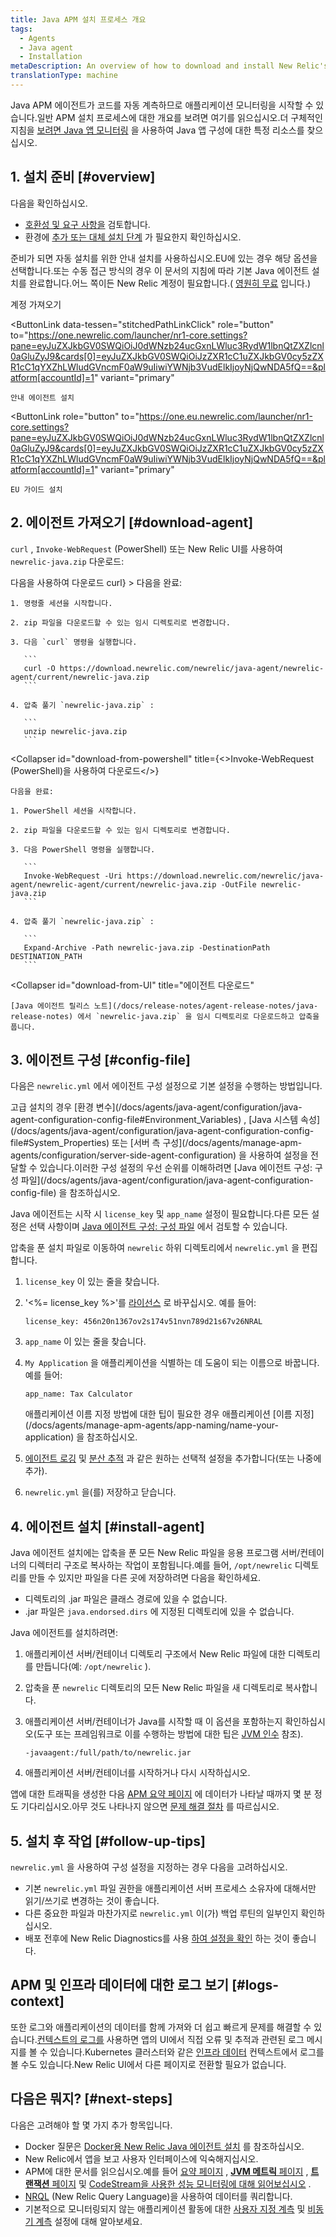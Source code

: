 ```yaml
---
title: Java APM 설치 프로세스 개요
tags:
  - Agents
  - Java agent
  - Installation
metaDescription: An overview of how to download and install New Relic's APM agent for Java.
translationType: machine
---
```


Java APM 에이전트가 코드를 자동 계측하므로 애플리케이션 모니터링을 시작할 수 있습니다.일반 APM 설치 프로세스에 대한 개요를 보려면 여기를 읽으십시오.더 구체적인 지침을 [보려면 Java 앱 모니터링](/docs/apm/agents/java-agent/getting-started/monitor-your-java-app) 을 사용하여 Java 앱 구성에 대한 특정 리소스를 찾으십시오.

## 1. 설치 준비 [#overview]

다음을 확인하십시오.

* [호환성 및 요구 사항을](/docs/agents/java-agent/getting-started/compatibility-requirements-java-agent) 검토합니다.
* 환경에 [추가 또는 대체 설치 단계](/docs/agents/java-agent/additional-installation) 가 필요한지 확인하십시오.

준비가 되면 자동 설치를 위한 안내 설치를 사용하십시오.EU에 있는 경우 해당 옵션을 선택합니다.또는 수동 접근 방식의 경우 이 문서의 지침에 따라 기본 Java 에이전트 설치를 완료합니다.어느 쪽이든 New Relic 계정이 필요합니다.( [영원히 무료](https://newrelic.com/signup) 입니다.)

<ButtonGroup>
  <ButtonLink
    data-tessen="stitchedPathLinkClick"
    role="button"
    to="https://newrelic.com/signup"
    variant="primary"
  >
    계정 가져오기
  </ButtonLink>

  <ButtonLink
    data-tessen="stitchedPathLinkClick"
    role="button"
    to="https://one.newrelic.com/launcher/nr1-core.settings?pane=eyJuZXJkbGV0SWQiOiJ0dWNzb24ucGxnLWluc3RydW1lbnQtZXZlcnl0aGluZyJ9&cards[0]=eyJuZXJkbGV0SWQiOiJzZXR1cC1uZXJkbGV0cy5zZXR1cC1qYXZhLWludGVncmF0aW9uIiwiYWNjb3VudElkIjoyNjQwNDA5fQ==&platform[accountId]=1"
    variant="primary"
  >
    안내 에이전트 설치
  </ButtonLink>

  <ButtonLink
    role="button"
    to="https://one.eu.newrelic.com/launcher/nr1-core.settings?pane=eyJuZXJkbGV0SWQiOiJ0dWNzb24ucGxnLWluc3RydW1lbnQtZXZlcnl0aGluZyJ9&cards[0]=eyJuZXJkbGV0SWQiOiJzZXR1cC1uZXJkbGV0cy5zZXR1cC1qYXZhLWludGVncmF0aW9uIiwiYWNjb3VudElkIjoyNjQwNDA5fQ==&platform[accountId]=1"
    variant="primary"
  >
    EU 가이드 설치
  </ButtonLink>
</ButtonGroup>

## 2. 에이전트 가져오기 [#download-agent]

`curl` , `Invoke-WebRequest` (PowerShell) 또는 New Relic UI를 사용하여 `newrelic-java.zip` 다운로드:

<CollapserGroup>
  <Collapser
    id="download-from-curl"
    title={<>다음을 사용하여 다운로드 <InlineCode>curl</InlineCode></>}
  >
    다음을 완료:

    1. 명령줄 세션을 시작합니다.

    2. zip 파일을 다운로드할 수 있는 임시 디렉토리로 변경합니다.

    3. 다음 `curl` 명령을 실행합니다.

       ```
       curl -O https://download.newrelic.com/newrelic/java-agent/newrelic-agent/current/newrelic-java.zip
       ```

    4. 압축 풀기 `newrelic-java.zip` :

       ```
       unzip newrelic-java.zip
       ```
  </Collapser>

  <Collapser
    id="download-from-powershell"
    title={<><InlineCode>Invoke-WebRequest</InlineCode> (PowerShell)을 사용하여 다운로드</>}
  >
    다음을 완료:

    1. PowerShell 세션을 시작합니다.

    2. zip 파일을 다운로드할 수 있는 임시 디렉토리로 변경합니다.

    3. 다음 PowerShell 명령을 실행합니다.

       ```
       Invoke-WebRequest -Uri https://download.newrelic.com/newrelic/java-agent/newrelic-agent/current/newrelic-java.zip -OutFile newrelic-java.zip
       ```

    4. 압축 풀기 `newrelic-java.zip` :

       ```
       Expand-Archive -Path newrelic-java.zip -DestinationPath DESTINATION_PATH
       ```
  </Collapser>

  <Collapser
    id="download-from-UI"
    title="에이전트 다운로드"
  >
    [Java 에이전트 릴리스 노트](/docs/release-notes/agent-release-notes/java-release-notes) 에서 `newrelic-java.zip` 을 임시 디렉토리로 다운로드하고 압축을 풉니다.
  </Collapser>
</CollapserGroup>

## 3. 에이전트 구성 [#config-file]

다음은 `newrelic.yml` 에서 에이전트 구성 설정으로 기본 설정을 수행하는 방법입니다.

<Callout variant="tip">
  고급 설치의 경우 [환경 변수](/docs/agents/java-agent/configuration/java-agent-configuration-config-file#Environment_Variables) , [Java 시스템 속성](/docs/agents/java-agent/configuration/java-agent-configuration-config-file#System_Properties) 또는 [서버 측 구성](/docs/agents/manage-apm-agents/configuration/server-side-agent-configuration) 을 사용하여 설정을 전달할 수 있습니다.이러한 구성 설정의 우선 순위를 이해하려면 [Java 에이전트 구성: 구성 파일](/docs/agents/java-agent/configuration/java-agent-configuration-config-file) 을 참조하십시오.
</Callout>

Java 에이전트는 시작 시 `license_key` 및 `app_name` 설정이 필요합니다.다른 모든 설정은 선택 사항이며 [Java 에이전트 구성: 구성 파일](/docs/agents/java-agent/configuration/java-agent-configuration-config-file) 에서 검토할 수 있습니다.

압축을 푼 설치 파일로 이동하여 `newrelic` 하위 디렉토리에서 `newrelic.yml` 을 편집합니다.

1. `license_key` 이 있는 줄을 찾습니다.

2. '&lt;%= license_key %>'를 [라이선스](/docs/accounts/install-new-relic/account-setup/license-key) 로 바꾸십시오. 예를 들어:

   ```
   license_key: 456n20n1367ov2s174v51nvn789d21s67v26NRAL
   ```

3. `app_name` 이 있는 줄을 찾습니다.

4. `My Application` 을 애플리케이션을 식별하는 데 도움이 되는 이름으로 바꿉니다.예를 들어:

   ```
   app_name: Tax Calculator
   ```

   <Callout variant="tip">
     애플리케이션 이름 지정 방법에 대한 팁이 필요한 경우 애플리케이션 [이름 지정](/docs/agents/manage-apm-agents/app-naming/name-your-application) 을 참조하십시오.
   </Callout>

5. [에이전트 로깅](/docs/agents/java-agent/configuration/java-agent-configuration-config-file#Logging-Configuration) 및 [분산 추적](/docs/agents/java-agent/configuration/java-agent-configuration-config-file#ev-NEW_RELIC_DISTRIBUTED_TRACING_ENABLED) 과 같은 원하는 선택적 설정을 추가합니다(또는 나중에 추가).

6. `newrelic.yml` 을(를) 저장하고 닫습니다.

## 4. 에이전트 설치 [#install-agent]

Java 에이전트 설치에는 압축을 푼 모든 New Relic 파일을 응용 프로그램 서버/컨테이너의 디렉터리 구조로 복사하는 작업이 포함됩니다.예를 들어, `/opt/newrelic` 디렉토리를 만들 수 있지만 파일을 다른 곳에 저장하려면 다음을 확인하세요.

* 디렉토리의 .jar 파일은 클래스 경로에 있을 수 없습니다.
* .jar 파일은 `java.endorsed.dirs` 에 지정된 디렉토리에 있을 수 없습니다.

Java 에이전트를 설치하려면:

1. 애플리케이션 서버/컨테이너 디렉토리 구조에서 New Relic 파일에 대한 디렉토리를 만듭니다(예: `/opt/newrelic` ).

2. 압축을 푼 `newrelic` 디렉토리의 모든 New Relic 파일을 새 디렉토리로 복사합니다.

3. 애플리케이션 서버/컨테이너가 Java를 시작할 때 이 옵션을 포함하는지 확인하십시오(도구 또는 프레임워크로 이를 수행하는 방법에 대한 팁은 [JVM 인수](/docs/agents/java-agent/installation/start-java-agent-jvm-switch) 참조).

   ```
   -javaagent:/full/path/to/newrelic.jar
   ```

4. 애플리케이션 서버/컨테이너를 시작하거나 다시 시작하십시오.

앱에 대한 트래픽을 생성한 다음 [APM 요약 페이지](/docs/applications-menu/applications-overview) 에 데이터가 나타날 때까지 몇 분 정도 기다리십시오.아무 것도 나타나지 않으면 [문제 해결 절차](/docs/agents/java-agent/troubleshooting/no-data-appears-java) 를 따르십시오.

## 5. 설치 후 작업 [#follow-up-tips]

`newrelic.yml` 을 사용하여 구성 설정을 지정하는 경우 다음을 고려하십시오.

* 기본 `newrelic.yml` 파일 권한을 애플리케이션 서버 프로세스 소유자에 대해서만 읽기/쓰기로 변경하는 것이 좋습니다.
* 다른 중요한 파일과 마찬가지로 `newrelic.yml` 이(가) 백업 루틴의 일부인지 확인하십시오.
* 배포 전후에 New Relic Diagnostics를 사용 [하여 설정을 확인](/docs/new-relic-solutions/solve-common-issues/diagnostics-cli-nrdiag/diagnostics-cli-nrdiag) 하는 것이 좋습니다.

## APM 및 인프라 데이터에 대한 로그 보기 [#logs-context]

또한 로그와 애플리케이션의 데이터를 함께 가져와 더 쉽고 빠르게 문제를 해결할 수 있습니다.[컨텍스트의 로그를](/docs/logs/logs-context/java-configure-logs-context-all/) 사용하면 앱의 UI에서 직접 오류 및 추적과 관련된 로그 메시지를 볼 수 있습니다.Kubernetes 클러스터와 같은 [인프라 데이터](/docs/logs/forward-logs/forward-your-logs-using-infrastructure-agent/) 컨텍스트에서 로그를 볼 수도 있습니다.New Relic UI에서 다른 페이지로 전환할 필요가 없습니다.

## 다음은 뭐지? [#next-steps]

다음은 고려해야 할 몇 가지 추가 항목입니다.

* Docker 질문은 [Docker용 New Relic Java 에이전트 설치](/docs/agents/java-agent/additional-installation/install-new-relic-java-agent-docker) 를 참조하십시오.
* New Relic에서 앱을 보고 사용자 인터페이스에 익숙해지십시오.
* APM에 대한 문서를 읽으십시오.예를 들어 [요약 페이지](/docs/apm/applications-menu/monitoring/apm-overview-page) , [**JVM 메트릭** 페이지](/docs/agents/java-agent/features/jvm-metrics-page) , [**트랜잭션** 페이지](/docs/apm/applications-menu/monitoring/transactions-page) 및 [CodeStream을 사용한 성능 모니터링에 대해 읽어보십시오](/docs/codestream/how-use-codestream/performance-monitoring) .
* [NRQL](/docs/query-data/nrql-new-relic-query-language/getting-started/introduction-nrql) (New Relic Query Language)을 사용하여 데이터를 쿼리합니다.
* 기본적으로 모니터링되지 않는 애플리케이션 활동에 대한 [사용자 지정 계측](/docs/apm/agents/java-agent/custom-instrumentation) 및 [비동기 계측](/docs/apm/agents/java-agent/async-instrumentation) 설정에 대해 알아보세요.
